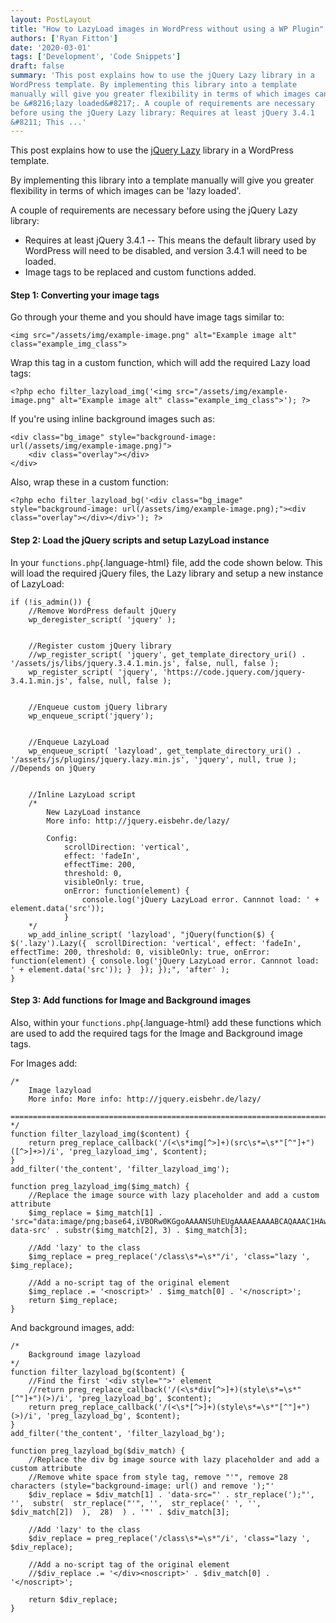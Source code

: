 ```yaml
---
layout: PostLayout
title: "How to LazyLoad images in WordPress without using a WP Plugin"
authors: ['Ryan Fitton']
date: '2020-03-01'
tags: ['Development', 'Code Snippets']
draft: false
summary: 'This post explains how to use the jQuery Lazy library in a
WordPress template. By implementing this library into a template
manually will give you greater flexibility in terms of which images can
be &#8216;lazy loaded&#8217;. A couple of requirements are necessary
before using the jQuery Lazy library: Requires at least jQuery 3.4.1
&#8211; This ...'
---
```


This post explains how to use the [jQuery
Lazy](https://github.com/eisbehr-/jquery.lazy/blob/master/jquery.lazy.min.js)
library in a WordPress template.

By implementing this library into a template manually will give you
greater flexibility in terms of which images can be 'lazy loaded'.

A couple of requirements are necessary before using the jQuery Lazy
library:

-   Requires at least jQuery 3.4.1 -- This means the default library
    used by WordPress will need to be disabled, and version 3.4.1 will
    need to be loaded.
-   Image tags to be replaced and custom functions added.

#### Step 1: Converting your image tags

Go through your theme and you should have image tags similar to:

``` language-html
<img src="/assets/img/example-image.png" alt="Example image alt" class="example_img_class">
```

Wrap this tag in a custom function, which will add the required Lazy
load tags:

``` language-php
<?php echo filter_lazyload_img('<img src="/assets/img/example-image.png" alt="Example image alt" class="example_img_class">'); ?>
```

If you're using inline background images such as:

``` language-html
<div class="bg_image" style="background-image: url(/assets/img/example-image.png)">
    <div class="overlay"></div>
</div>
```

Also, wrap these in a custom function:

``` language-php
<?php echo filter_lazyload_bg('<div class="bg_image" style="background-image: url(/assets/img/example-image.png);"><div class="overlay"></div></div>'); ?>
```

#### Step 2: Load the jQuery scripts and setup LazyLoad instance

In your `functions.php`{.language-html} file, add the code shown below.
This will load the required jQuery files, the Lazy library and setup a
new instance of LazyLoad:

``` language-php
if (!is_admin()) {
    //Remove WordPress default jQuery
    wp_deregister_script( 'jquery' );


    //Register custom jQuery library
    //wp_register_script( 'jquery', get_template_directory_uri() . '/assets/js/libs/jquery.3.4.1.min.js', false, null, false ); 
    wp_register_script( 'jquery', 'https://code.jquery.com/jquery-3.4.1.min.js', false, null, false ); 


    //Enqueue custom jQuery library
    wp_enqueue_script('jquery');


    //Enqueue LazyLoad
    wp_enqueue_script( 'lazyload', get_template_directory_uri() . '/assets/js/plugins/jquery.lazy.min.js', 'jquery', null, true ); //Depends on jQuery


    //Inline LazyLoad script
    /*
        New LazyLoad instance 
        More info: http://jquery.eisbehr.de/lazy/

        Config:
            scrollDirection: 'vertical',
            effect: 'fadeIn',
            effectTime: 200,
            threshold: 0,
            visibleOnly: true,
            onError: function(element) {
                console.log('jQuery LazyLoad error. Cannnot load: ' + element.data('src'));
            }
    */
    wp_add_inline_script( 'lazyload', "jQuery(function($) {  $('.lazy').Lazy({  scrollDirection: 'vertical', effect: 'fadeIn', effectTime: 200, threshold: 0, visibleOnly: true, onError: function(element) { console.log('jQuery LazyLoad error. Cannnot load: ' + element.data('src')); }  }); });", 'after' );
}
```

#### Step 3: Add functions for Image and Background images

Also, within your `functions.php`{.language-html} add these functions
which are used to add the required tags for the Image and Background
image tags.

For Images add:

``` language-php
/*
    Image lazyload
    More info: More info: http://jquery.eisbehr.de/lazy/
    ==============================================================================
*/
function filter_lazyload_img($content) {
    return preg_replace_callback('/(<\s*img[^>]+)(src\s*=\s*"[^"]+")([^>]+>)/i', 'preg_lazyload_img', $content);
}
add_filter('the_content', 'filter_lazyload_img');

function preg_lazyload_img($img_match) {
    //Replace the image source with lazy placeholder and add a custom attribute
    $img_replace = $img_match[1] . 'src="data:image/png;base64,iVBORw0KGgoAAAANSUhEUgAAAAEAAAABCAQAAAC1HAwCAAAAC0lEQVR42mNkYAAAAAYAAjCB0C8AAAAASUVORK5CYII=" data-src' . substr($img_match[2], 3) . $img_match[3];

    //Add 'lazy' to the class
    $img_replace = preg_replace('/class\s*=\s*"/i', 'class="lazy ', $img_replace);

    //Add a no-script tag of the original element
    $img_replace .= '<noscript>' . $img_match[0] . '</noscript>';
    return $img_replace;
}
```

And background images, add:

``` language-php
/*
    Background image lazyload
*/
function filter_lazyload_bg($content) {
    //Find the first '<div style="">' element
    //return preg_replace_callback('/(<\s*div[^>]+)(style\s*=\s*"[^"]+")(>)/i', 'preg_lazyload_bg', $content);
    return preg_replace_callback('/(<\s*[^>]+)(style\s*=\s*"[^"]+")(>)/i', 'preg_lazyload_bg', $content);
}
add_filter('the_content', 'filter_lazyload_bg');

function preg_lazyload_bg($div_match) {
    //Replace the div bg image source with lazy placeholder and add a custom attribute
    //Remove white space from style tag, remove "'", remove 28 characters (style="background-image: url() and remove ');"'
    $div_replace = $div_match[1] . 'data-src="' . str_replace(');"', '',  substr(  str_replace("'", '',  str_replace(' ', '', $div_match[2])  ),  28)  ) . '"' . $div_match[3];

    //Add 'lazy' to the class
    $div_replace = preg_replace('/class\s*=\s*"/i', 'class="lazy ', $div_replace);

    //Add a no-script tag of the original element
    //$div_replace .= '</div><noscript>' . $div_match[0] . '</noscript>';

    return $div_replace;
}
```
